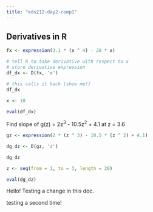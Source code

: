 ```yaml
---
title: "eds212-day2-comp1"
---
```


## Derivatives in R

```r
fx <- expression(3.1 * (x ^ 4) - 28 * x)

# tell R to take derivative with respect to x
# store derivative expression
df_dx <- D(fx, 'x')

# this calls it back (show me!)
df_dx

x <- 10

eval(df_dx)
```

Find slope of g(z) = 2z^3^ - 10.5z^2^ + 4.1 at z = 3.6

```r
gz <- expression(2 * (z ^ 3) - 10.5 * (z ^ 2) + 4.1)

dg_dz <- D(gz, 'z')

dg_dz

z <- seq(from = 1, to = 3, length = 20)

eval(dg_dz)
```

Hello! Testing a change in this doc.

testing a second time!
